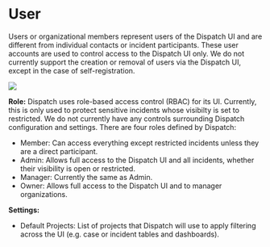 # User

Users or organizational members represent users of the Dispatch UI and are different from individual contacts or incident participants. These user accounts are used to control access to the Dispatch UI only. We do not currently support the creation or removal of users via the Dispatch UI, except in the case of self-registration.

<div style={{textAlign: 'center'}}>

![](/img/admin-ui-users.png)

</div>

**Role:** Dispatch uses role-based access control (RBAC) for its UI. Currently, this is only used to protect sensitive incidents whose visibilty is set to restricted. We do not currently have any controls surrounding Dispatch configuration and settings. There are four roles defined by Dispatch:

- Member: Can access everything except restricted incidents unless they are a direct participant.
- Admin: Allows full access to the Dispatch UI and all incidents, whether their visibility is open or restricted.
- Manager: Currently the same as Admin.
- Owner: Allows full access to the Dispatch UI and to manager organizations.

**Settings:**

- Default Projects: List of projects that Dispatch will use to apply filtering across the UI (e.g. case or incident tables and dashboards).

